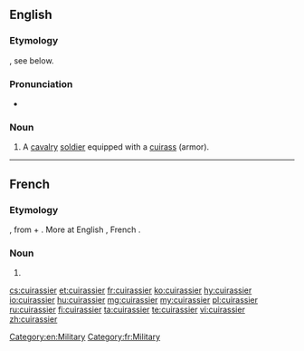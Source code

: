 ==English==

===Etymology===
{{borrowing|fr|cuirassier}}, see below.

===Pronunciation===
* {{rhymes|ɪə(ɹ)}}

===Noun===
{{en-noun}}

# {{context|historical|lang=en}} A [[cavalry]] [[soldier]] equipped with a [[cuirass]] (armor).

[[Category:en:Military]]

----

==French==

===Etymology===
{{etyl|fro|fr}} {{term|cuiracer|lang=fro}}, from {{term|cuirace|lang=fro}} + {{term|-er|lang=fro}}. More at English {{term|cuirass|lang=en}}, French {{term|cuirasse|lang=fr}}.

===Noun===
{{fr-noun|m}}

# {{l|en|cuirassier}}

[[Category:fr:Military]]

[[cs:cuirassier]]
[[et:cuirassier]]
[[fr:cuirassier]]
[[ko:cuirassier]]
[[hy:cuirassier]]
[[io:cuirassier]]
[[hu:cuirassier]]
[[mg:cuirassier]]
[[my:cuirassier]]
[[pl:cuirassier]]
[[ru:cuirassier]]
[[fi:cuirassier]]
[[ta:cuirassier]]
[[te:cuirassier]]
[[vi:cuirassier]]
[[zh:cuirassier]]